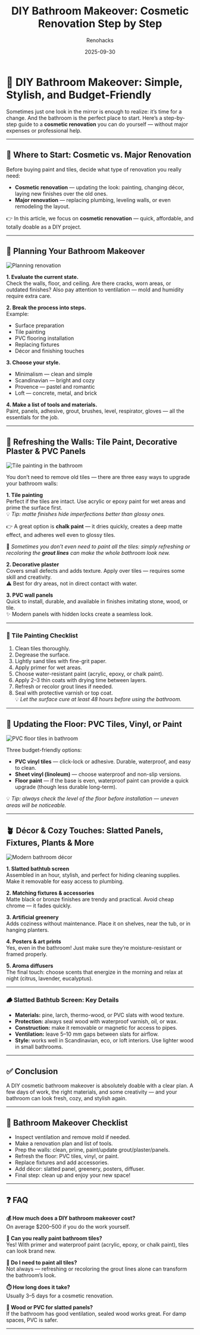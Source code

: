 ﻿---
title: "DIY Bathroom Makeover: Cosmetic Renovation Step by Step"
description: "How to quickly and affordably refresh your bathroom: chalk paint for tiles, PVC wall panels, new flooring, and stylish décor. A complete DIY guide."
date: 2025-09-30
tags: ["bathroom", "DIY renovation", "cosmetic makeover", "interior", "budget-friendly"]
cover: "/images/remont-vannoy/cover.png"
author: "Renohacks"

alternates:
  ru: "/posts/remont-vannoy"

---

# 🛁 DIY Bathroom Makeover: Simple, Stylish, and Budget-Friendly

Sometimes just one look in the mirror is enough to realize: it’s time for a change. And the bathroom is the perfect place to start. Here’s a step-by-step guide to a **cosmetic renovation** you can do yourself — without major expenses or professional help.

---

## 📌 Where to Start: Cosmetic vs. Major Renovation

Before buying paint and tiles, decide what type of renovation you really need:

- **Cosmetic renovation** — updating the look: painting, changing décor, laying new finishes over the old ones.
- **Major renovation** — replacing plumbing, leveling walls, or even remodeling the layout.

👉 In this article, we focus on **cosmetic renovation** — quick, affordable, and totally doable as a DIY project.

---

## 🧠 Planning Your Bathroom Makeover

![Planning renovation](/images/remont-vannoy/planirovaniye.png "Planning is the key to success")

**1. Evaluate the current state.**  
Check the walls, floor, and ceiling. Are there cracks, worn areas, or outdated finishes? Also pay attention to ventilation — mold and humidity require extra care.

**2. Break the process into steps.**  
Example:
- Surface preparation
- Tile painting
- PVC flooring installation
- Replacing fixtures
- Décor and finishing touches

**3. Choose your style.**
- Minimalism — clean and simple
- Scandinavian — bright and cozy
- Provence — pastel and romantic
- Loft — concrete, metal, and brick

**4. Make a list of tools and materials.**  
Paint, panels, adhesive, grout, brushes, level, respirator, gloves — all the essentials for the job.

---

## 🎨 Refreshing the Walls: Tile Paint, Decorative Plaster & PVC Panels

![Tile painting in the bathroom](/images/remont-vannoy/remont-vannaya-steny.png "Tile painting — a budget-friendly way to refresh walls")

You don’t need to remove old tiles — there are three easy ways to upgrade your bathroom walls:

**1. Tile painting**  
Perfect if the tiles are intact. Use acrylic or epoxy paint for wet areas and prime the surface first.  
💡 *Tip: matte finishes hide imperfections better than glossy ones.*

👉 A great option is **chalk paint** — it dries quickly, creates a deep matte effect, and adheres well even to glossy tiles.

🔄 *Sometimes you don’t even need to paint all the tiles: simply refreshing or recoloring the **grout lines** can make the whole bathroom look new.*

**2. Decorative plaster**  
Covers small defects and adds texture. Apply over tiles — requires some skill and creativity.  
⚠️ Best for dry areas, not in direct contact with water.

**3. PVC wall panels**  
Quick to install, durable, and available in finishes imitating stone, wood, or tile.  
✨ Modern panels with hidden locks create a seamless look.

---

### 📝 Tile Painting Checklist

1. Clean tiles thoroughly.
2. Degrease the surface.
3. Lightly sand tiles with fine-grit paper.
4. Apply primer for wet areas.
5. Choose water-resistant paint (acrylic, epoxy, or chalk paint).
6. Apply 2–3 thin coats with drying time between layers.
7. Refresh or recolor grout lines if needed.
8. Seal with protective varnish or top coat.  
💡 *Let the surface cure at least 48 hours before using the bathroom.*

---

## 🧱 Updating the Floor: PVC Tiles, Vinyl, or Paint

![PVC floor tiles in bathroom](/images/remont-vannoy/remont-vannaya-pol.png "Modern waterproof bathroom flooring")

Three budget-friendly options:

- **PVC vinyl tiles** — click-lock or adhesive. Durable, waterproof, and easy to clean.
- **Sheet vinyl (linoleum)** — choose waterproof and non-slip versions.
- **Floor paint** — if the base is even, waterproof paint can provide a quick upgrade (though less durable long-term).

💡 *Tip: always check the level of the floor before installation — uneven areas will be noticeable.*

---

## 🪴 Décor & Cozy Touches: Slatted Panels, Fixtures, Plants & More

![Modern bathroom décor](/images/remont-vannoy/remont-vannaya-dekor.png "Accessories, greenery, and art prints for a cozy bathroom")

**1. Slatted bathtub screen**  
Assembled in an hour, stylish, and perfect for hiding cleaning supplies. Make it removable for easy access to plumbing.

**2. Matching fixtures & accessories**  
Matte black or bronze finishes are trendy and practical. Avoid cheap chrome — it fades quickly.

**3. Artificial greenery**  
Adds coziness without maintenance. Place it on shelves, near the tub, or in hanging planters.

**4. Posters & art prints**  
Yes, even in the bathroom! Just make sure they’re moisture-resistant or framed properly.

**5. Aroma diffusers**  
The final touch: choose scents that energize in the morning and relax at night (citrus, lavender, eucalyptus).

---

### 🪵 Slatted Bathtub Screen: Key Details

- **Materials:** pine, larch, thermo-wood, or PVC slats with wood texture.
- **Protection:** always seal wood with waterproof varnish, oil, or wax.
- **Construction:** make it removable or magnetic for access to pipes.
- **Ventilation:** leave 5–10 mm gaps between slats for airflow.
- **Style:** works well in Scandinavian, eco, or loft interiors. Use lighter wood in small bathrooms.

---

## ✅ Conclusion

A DIY cosmetic bathroom makeover is absolutely doable with a clear plan. A few days of work, the right materials, and some creativity — and your bathroom can look fresh, cozy, and stylish again.

---

## 🧾 Bathroom Makeover Checklist

- Inspect ventilation and remove mold if needed.
- Make a renovation plan and list of tools.
- Prep the walls: clean, prime, paint/update grout/plaster/panels.
- Refresh the floor: PVC tiles, vinyl, or paint.
- Replace fixtures and add accessories.
- Add décor: slatted panel, greenery, posters, diffuser.
- Final step: clean up and enjoy your new space!

---

## ❓ FAQ

**💰 How much does a DIY bathroom makeover cost?**  
On average $200–500 if you do the work yourself.

**🎨 Can you really paint bathroom tiles?**  
Yes! With primer and waterproof paint (acrylic, epoxy, or chalk paint), tiles can look brand new.

**🧼 Do I need to paint all tiles?**  
Not always — refreshing or recoloring the grout lines alone can transform the bathroom’s look.

**⏱️ How long does it take?**  
Usually 3–5 days for a cosmetic renovation.

**🌱 Wood or PVC for slatted panels?**  
If the bathroom has good ventilation, sealed wood works great. For damp spaces, PVC is safer.

---
